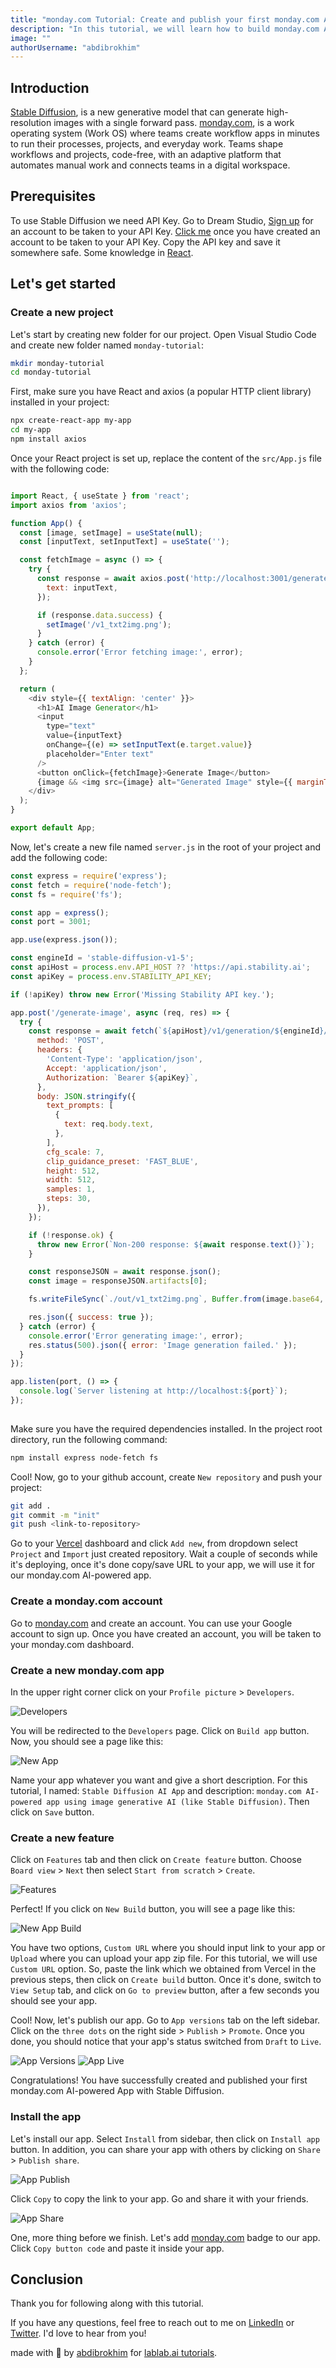 ```yaml
---
title: "monday.com Tutorial: Create and publish your first monday.com AI App with Stable Diffusion"
description: "In this tutorial, we will learn how to build monday.com AI-powered app using image generative AI (like Stable Diffusion) and publish it. Sit back relax and enjoy the tutorial!"
image: ""
authorUsername: "abdibrokhim"
---
```



## Introduction
[Stable Diffusion](https://stability.ai/stable-diffusion), is a new generative model that can generate high-resolution images with a single forward pass.
[monday.com](), is a work operating system (Work OS) where teams create workflow apps in minutes to run their processes, projects, and everyday work. 
Teams shape workflows and projects, code-free, with an adaptive platform that automates manual work and connects teams in a digital workspace.



## Prerequisites
To use Stable Diffusion we need API Key. Go to Dream Studio, [Sign up](https://dreamstudio.ai/) for an account to be taken to your API Key. [Click me](https://dreamstudio.ai/account) once you have created an account to be taken to your API Key. Copy the API key and save it somewhere safe.
Some knowledge in [React](https://react.dev/).



## Let's get started

### Create a new project

Let's start by creating new folder for our project. Open Visual Studio Code and create new folder named `monday-tutorial`:

```bash
mkdir monday-tutorial
cd monday-tutorial
```


First, make sure you have React and axios (a popular HTTP client library) installed in your project:

```bash
npx create-react-app my-app
cd my-app
npm install axios
```


Once your React project is set up, replace the content of the `src/App.js` file with the following code:

```javascript

import React, { useState } from 'react';
import axios from 'axios';

function App() {
  const [image, setImage] = useState(null);
  const [inputText, setInputText] = useState('');

  const fetchImage = async () => {
    try {
      const response = await axios.post('http://localhost:3001/generate-image', {
        text: inputText,
      });

      if (response.data.success) {
        setImage('/v1_txt2img.png');
      }
    } catch (error) {
      console.error('Error fetching image:', error);
    }
  };

  return (
    <div style={{ textAlign: 'center' }}>
      <h1>AI Image Generator</h1>
      <input
        type="text"
        value={inputText}
        onChange={(e) => setInputText(e.target.value)}
        placeholder="Enter text"
      />
      <button onClick={fetchImage}>Generate Image</button>
      {image && <img src={image} alt="Generated Image" style={{ marginTop: '20px' }} />}
    </div>
  );
}

export default App;

```

Now, let's create a new file named `server.js` in the root of your project and add the following code:

```javascript
const express = require('express');
const fetch = require('node-fetch');
const fs = require('fs');

const app = express();
const port = 3001;

app.use(express.json());

const engineId = 'stable-diffusion-v1-5';
const apiHost = process.env.API_HOST ?? 'https://api.stability.ai';
const apiKey = process.env.STABILITY_API_KEY;

if (!apiKey) throw new Error('Missing Stability API key.');

app.post('/generate-image', async (req, res) => {
  try {
    const response = await fetch(`${apiHost}/v1/generation/${engineId}/text-to-image`, {
      method: 'POST',
      headers: {
        'Content-Type': 'application/json',
        Accept: 'application/json',
        Authorization: `Bearer ${apiKey}`,
      },
      body: JSON.stringify({
        text_prompts: [
          {
            text: req.body.text,
          },
        ],
        cfg_scale: 7,
        clip_guidance_preset: 'FAST_BLUE',
        height: 512,
        width: 512,
        samples: 1,
        steps: 30,
      }),
    });

    if (!response.ok) {
      throw new Error(`Non-200 response: ${await response.text()}`);
    }

    const responseJSON = await response.json();
    const image = responseJSON.artifacts[0];

    fs.writeFileSync(`./out/v1_txt2img.png`, Buffer.from(image.base64, 'base64'));

    res.json({ success: true });
  } catch (error) {
    console.error('Error generating image:', error);
    res.status(500).json({ error: 'Image generation failed.' });
  }
});

app.listen(port, () => {
  console.log(`Server listening at http://localhost:${port}`);
});
    
```

Make sure you have the required dependencies installed. In the project root directory, run the following command:

```bash
npm install express node-fetch fs
```

Cool! Now, go to your github account, create `New repository` and push your project: 

```bash
git add .
git commit -m "init"
git push <link-to-repository>
```

Go to your [Vercel](https://vercel.com/dashboard) dashboard and click `Add new`, from dropdown select `Project` and `Import` just created repository.
Wait a couple of seconds while it's deploying, once it's done copy/save URL to your app, we will use it for our monday.com AI-powered app.


### Create a monday.com account

Go to [monday.com](https://monday.com) and create an account. You can use your Google account to sign up. Once you have created an account, you will be taken to your monday.com dashboard.


### Create a new monday.com app

In the upper right corner click on your `Profile picture` > `Developers`. 

<Img src="https://iili.io/Hi9P5gf.png" alt="Developers" caption="Developers"/>

You will be redirected to the `Developers` page. Click on `Build app` button. Now, you should see a page like this:

<Img src="https://iili.io/Hi9Pce2.png" alt="New App" caption="New App"/>

Name your app whatever you want and give a short description. For this tutorial, I named: `Stable Diffusion AI App` and description: `monday.com AI-powered app using image generative AI (like Stable Diffusion)`. Then click on `Save` button.


### Create a new feature

Click on `Features` tab and then click on `Create feature` button. Choose `Board view` > `Next` then select `Start from scratch` > `Create`. 

<Img src="https://iili.io/Hi9PYJ4.png" alt="Features" caption="Features"/>

Perfect! If you click on `New Build` button, you will see a page like this:

<Img src="https://iili.io/Hi9PlbS.png" alt="New App Build" caption="New App Build"/>

You have two options, `Custom URL` where you should input link to your app or `Upload` where you can upload your app zip file. For this tutorial, we will use `Custom URL` option. 
So, paste the link which we obtained from Vercel in the previous steps, then click on `Create build` button. 
Once it's done, switch to `View Setup` tab, and click on `Go to preview` button, after a few seconds you should see your app.

Cool! Now, let's publish our app. Go to `App versions` tab on the left sidebar. Click on the `three dots` on the right side > `Publish` > `Promote`. Once you done, you should notice that your app's status switched from `Draft` to `Live`.

<Img src="https://iili.io/Hi9PIWX.png" alt="App Versions" caption="App Versions"/>

<Img src="https://iili.io/Hi9PAfs.png" alt="App Live" caption="App Live"/>


Congratulations! You have successfully created and published your first monday.com AI-powered App with Stable Diffusion.


### Install the app

Let's install our app. Select `Install` from sidebar, then click on `Install app` button. In addition, you can share your app with others by clicking on `Share` > `Publish share`.

<Img src="https://iili.io/Hi9PTsn.png" alt="App Publish" caption="App Publish"/>

Click `Copy` to copy the link to your app. Go and share it with your friends.

<Img src="https://iili.io/Hi9PR0G.png" alt="App Share" caption="App Share"/>

One, more thing before we finish. Let's add [monday.com](https://monday.com/) badge to our app. Click `Copy button code` and paste it inside your app.



## Conclusion


Thank you for following along with this tutorial.

If you have any questions, feel free to reach out to me on [LinkedIn](https://linkedin.com/in/abdibrokhim) or [Twitter](https://twitter.com/abdibrokhim). I'd love to hear from you!

made with 💜 by [abdibrokhim](https://linkedin.com/in/abdibrokhim) for [lablab.ai tutorials](https://lablab.ai/t).

